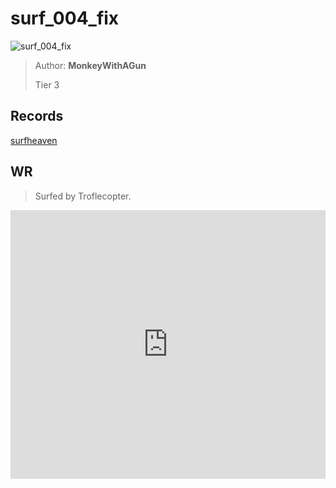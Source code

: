 
# surf_004_fix

![surf_004_fix](https://raw.githubusercontent.com/Sayt123/SurfMapPics/Maps-and-bonuses/csgo/surf_004_fix.jpg)

> Author: **MonkeyWithAGun**
>
> Tier 3

## Records

[surfheaven](https://surfheaven.eu/map/surf_004_fix)

## WR

> Surfed by Troflecopter.

<iframe
width="100%"
height="430"
src="https://www.youtube.com/embed/i5ChuqJXFYM"
frameborder="0"
allow="accelerometer; autoplay; clipboard-write; encrypted-media; gyroscope; picture-in-picture"
allowFullScreen
/>

```md

[Surf Timer] - :o finished in 00:35:54 (WR -00:00:18). Improving by 00:00:18
[Surf Timer] - :o beat the map record! Rank: 1/1304


```
                